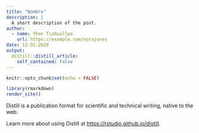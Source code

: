 ```yaml
---
title: "Nombre"
description: |
  A short description of the post.
author:
  - name: Yhon Tiahuallpa
    url: https://example.com/norajones
date: 12-31-2020
output:
  distill::distill_article:
    self_contained: false
---
```



```r
knitr::opts_chunk$set(echo = FALSE)

library(rmarkdown)
render_site()
```

Distill is a publication format for scientific and technical writing, native to the web.

Learn more about using Distill at <https://rstudio.github.io/distill>.



